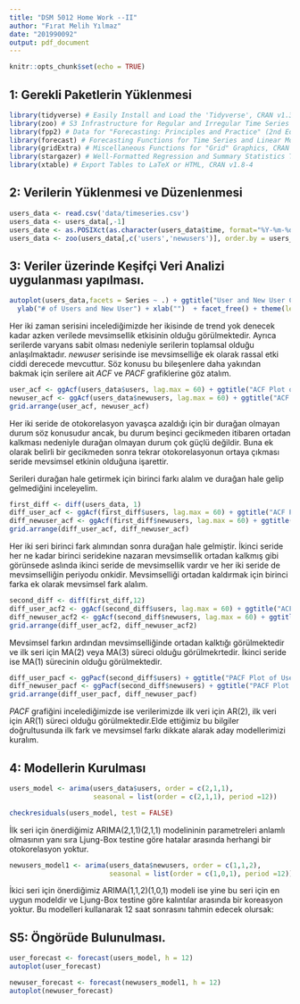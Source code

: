 ```yaml
---
title: "DSM 5012 Home Work --II"
author: "Fırat Melih Yılmaz"
date: "201990092"
output: pdf_document
---
```


```r
knitr::opts_chunk$set(echo = TRUE)
```


## 1: Gerekli Paketlerin Yüklenmesi

```r
library(tidyverse) # Easily Install and Load the 'Tidyverse', CRAN v1.3.0
library(zoo) # S3 Infrastructure for Regular and Irregular Time Series (Z's Ordered Observations), CRAN v1.8-8
library(fpp2) # Data for "Forecasting: Principles and Practice" (2nd Edition), CRAN v2.3
library(forecast) # Forecasting Functions for Time Series and Linear Models, CRAN v8.12
library(gridExtra) # Miscellaneous Functions for "Grid" Graphics, CRAN v2.3
library(stargazer) # Well-Formatted Regression and Summary Statistics Tables, CRAN v5.2.2
library(xtable) # Export Tables to LaTeX or HTML, CRAN v1.8-4
```


## 2: Verilerin Yüklenmesi ve Düzenlenmesi

```r
users_data <- read.csv('data/timeseries.csv')
users_data <- users_data[,-1]
users_date <- as.POSIXct(as.character(users_data$time, format="%Y-%m-%d %H:%M"))
users_data <- zoo(users_data[,c('users','newusers')], order.by = users_date) 
```

## 3: Veriler üzerinde Keşifçi Veri Analizi uygulanması yapılması.

```r
autoplot(users_data,facets = Series ~ .) + ggtitle("User and New User Count by Hour") + 
  ylab("# of Users and New User") + xlab("")  + facet_free() + theme(legend.position = 'bottom')
```

Her iki zaman serisini incelediğimizde her ikisinde de trend yok denecek kadar azken verilede mevsimsellik etkisinin olduğu görülmektedir. Ayrıca serilerde varyans sabit olması nedeniyle serilerin toplamsal olduğu anlaşılmaktadır. *newuser* serisinde ise mevsimselliğe ek olarak rassal etki ciddi derecede mevcuttur. Söz konusu bu bileşenlere daha yakından bakmak için serilere ait *ACF* ve *PACF* grafiklerine göz atalım.


```r
user_acf <- ggAcf(users_data$users, lag.max = 60) + ggtitle("ACF Plot of User")
newuser_acf <- ggAcf(users_data$newusers, lag.max = 60) + ggtitle("ACF Plot of New User")
grid.arrange(user_acf, newuser_acf)
```

Her iki seride de otokorelasyon yavaşca azaldığı için bir durağan olmayan durum söz konusudur ancak, bu durum beşinci gecikmeden itibaren ortadan kalkması nedeniyle durağan olmayan durum çok güçlü değildir. Buna ek olarak belirli bir gecikmeden sonra tekrar otokorelasyonun ortaya çıkması seride mevsimsel etkinin olduğuna işarettir. 


Serileri durağan hale getirmek için birinci farkı alalım ve durağan hale gelip gelmediğini inceleyelim.


```r
first_diff <- diff(users_data, 1)
diff_user_acf <- ggAcf(first_diff$users, lag.max = 60) + ggtitle("ACF Plot of User")
diff_newuser_acf <- ggAcf(first_diff$newusers, lag.max = 60) + ggtitle("ACF Plot of New User")
grid.arrange(diff_user_acf, diff_newuser_acf)
```

Her iki seri birinci fark alımından sonra durağan hale gelmiştir. İkinci seride her ne kadar birinci seridekine nazaran mevsimsellik ortadan kalkmış gibi görünsede aslında ikinci seride de mevsimsellik vardır ve her iki seride de mevsimselliğin periyodu onkidir. Mevsimselliği ortadan kaldırmak için birinci farka ek olarak mevsimsel fark alalım.


```r
second_diff <- diff(first_diff,12)
diff_user_acf2 <- ggAcf(second_diff$users, lag.max = 60) + ggtitle("ACF Plot of User")
diff_newuser_acf2 <- ggAcf(second_diff$newusers, lag.max = 60) + ggtitle("ACF Plot of New User")
grid.arrange(diff_user_acf2, diff_newuser_acf2)
```


Mevsimsel farkın ardından mevsimselliğinde ortadan kalktığı görülmektedir ve ilk seri için MA(2) veya MA(3) süreci olduğu görülmekrtedir. İkinci seride ise MA(1) sürecinin olduğu görülmektedir.



```r
diff_user_pacf <- ggPacf(second_diff$users) + ggtitle("PACF Plot of User")
diff_newuser_pacf <- ggPacf(second_diff$newusers) + ggtitle("PACF Plot of New User")
grid.arrange(diff_user_pacf, diff_newuser_pacf)

```

*PACF* grafiğini incelediğimizde ise verilerimizde ilk veri için AR(2), ilk veri için AR(1) süreci olduğu görülmektedir.Elde ettiğimiz bu bilgiler doğrultusunda ilk fark ve mevsimsel farkı dikkate alarak aday modellerimizi kuralım. 

## 4: Modellerin Kurulması

```r
users_model <- arima(users_data$users, order = c(2,1,1), 
                     seasonal = list(order = c(2,1,1), period =12))
```

\begin{table}[!htbp] \centering 
  \caption{SARIMA models for New Users} 
  \label{} 
\begin{tabular}{@{\extracolsep{5pt}}lc} 
\\[-1.8ex]\hline 
\hline \\[-1.8ex] 
 & \multicolumn{1}{c}{\textit{Dependent variable:}} \\ 
\cline{2-2} 
\\[-1.8ex] &  \\ 
 & ARIMA(2,1,1)(2,1,1) \\ 
\hline \\[-1.8ex] 
 AR(1) & 0.334$^{**}$ \\ 
  & (0.163) \\ 
  & \\ 
 AR(2) & 0.333$^{***}$ \\ 
  & (0.079) \\ 
  & \\ 
 MA(1) & $-$0.449$^{***}$ \\ 
  & (0.165) \\ 
  & \\ 
 SAR(1) & $-$0.269$^{**}$ \\ 
  & (0.128) \\ 
  & \\ 
 SAR(2) & 0.034 \\ 
  & (0.128) \\ 
  & \\ 
 SMA(1) & $-$0.808$^{***}$ \\ 
  & (0.116) \\ 
  & \\ 
\hline \\[-1.8ex] 
Observations & 156 \\ 
Log Likelihood & $-$589.100 \\ 
$\sigma^{2}$ & 99.358 \\ 
Akaike Inf. Crit. & 1,192.200 \\ 
\hline 
\hline \\[-1.8ex] 
\textit{Note:}  & \multicolumn{1}{r}{$^{*}$p$<$0.1; $^{**}$p$<$0.05; $^{***}$p$<$0.01} \\ 
\end{tabular} 
\end{table} 


```r
checkresiduals(users_model, test = FALSE)
```

İlk seri için önerdiğimiz ARIMA(2,1,1)(2,1,1) modelininin parametreleri anlamlı olmasının yanı sıra Ljung-Box testine göre hatalar arasında herhangi bir otokorelasyon yoktur.



```r
newusers_model1 <- arima(users_data$newusers, order = c(1,1,2), 
                         seasonal = list(order = c(1,0,1), period =12))
```

\begin{table}[!htbp] \centering 
  \caption{SARIMA models for New Users} 
  \label{} 
\begin{tabular}{@{\extracolsep{5pt}}lc} 
\\[-1.8ex]\hline 
\hline \\[-1.8ex] 
 & \multicolumn{1}{c}{\textit{Dependent variable:}} \\ 
\cline{2-2} 
\\[-1.8ex] &  \\ 
 & ARIMA(1,1,2)(1,0,1) \\ 
\hline \\[-1.8ex] 
 AR(1) & 0.818$^{***}$ \\ 
  & (0.102) \\ 
  & \\ 
 MA(1) & $-$1.585$^{***}$ \\ 
  & (0.150) \\ 
  & \\ 
 MA(2) & 0.585$^{***}$ \\ 
  & (0.148) \\ 
  & \\ 
 SAR(1) & $-$0.999$^{***}$ \\ 
  & (0.003) \\ 
  & \\ 
 SMA(1) & 0.977$^{***}$ \\ 
  & (0.049) \\ 
  & \\ 
\hline \\[-1.8ex] 
Observations & 168 \\ 
Log Likelihood & $-$443.444 \\ 
$\sigma^{2}$ & 10.007 \\ 
Akaike Inf. Crit. & 898.888 \\ 
\hline 
\hline \\[-1.8ex] 
\textit{Note:}  & \multicolumn{1}{r}{$^{*}$p$<$0.1; $^{**}$p$<$0.05; $^{***}$p$<$0.01} \\ 
\end{tabular} 
\end{table} 

İkici seri için önerdiğimiz ARIMA(1,1,2)(1,0,1) modeli ise yine bu seri için en uygun modeldir ve Ljung-Box testine göre kalıntılar arasında bir koreasyon yoktur. Bu modelleri kullanarak 12 saat sonrasını tahmin edecek olursak:

## S5: Öngörüde Bulunulması.


```r
user_forecast <- forecast(users_model, h = 12)
autoplot(user_forecast)
```


\begin{table}[ht]
\centering
\begin{tabular}{rrrrrr}
  \hline
 & Point.Forecast & Lo.80 & Hi.80 & Lo.95 & Hi.95 \\ 
  \hline
1546066800 & 19.95 & 7.17 & 32.73 & 0.40 & 39.49 \\ 
  1546070400 & 11.92 & -5.15 & 28.99 & -14.18 & 38.02 \\ 
  1546074000 & 8.45 & -14.33 & 31.22 & -26.38 & 43.28 \\ 
  1546077600 & 5.27 & -22.47 & 33.02 & -37.16 & 47.71 \\ 
  1546081200 & 10.32 & -22.40 & 43.05 & -39.73 & 60.38 \\ 
  1546084800 & 11.42 & -25.98 & 48.83 & -45.79 & 68.64 \\ 
  1546088400 & 13.81 & -28.09 & 55.71 & -50.27 & 77.89 \\ 
  1546092000 & 7.64 & -38.53 & 53.80 & -62.97 & 78.24 \\ 
  1546095600 & 9.76 & -40.47 & 60.00 & -67.06 & 86.59 \\ 
  1546099200 & 5.28 & -48.83 & 59.39 & -77.47 & 88.04 \\ 
  1546102800 & 7.92 & -49.90 & 65.73 & -80.50 & 96.33 \\ 
  1546106400 & 10.24 & -51.11 & 71.59 & -83.59 & 104.06 \\ 
   \hline
\end{tabular}
\end{table}


```r
newuser_forecast <- forecast(newusers_model1, h = 12)
autoplot(newuser_forecast)
```

\begin{table}[ht]
\centering
\begin{tabular}{rrrrrr}
  \hline
 & Point.Forecast & Lo.80 & Hi.80 & Lo.95 & Hi.95 \\ 
  \hline
1546066800 & 5.59 & 1.44 & 9.73 & -0.75 & 11.92 \\ 
  1546070400 & 8.94 & 4.68 & 13.20 & 2.42 & 15.45 \\ 
  1546074000 & 7.90 & 3.56 & 12.24 & 1.27 & 14.54 \\ 
  1546077600 & 9.54 & 5.15 & 13.93 & 2.82 & 16.25 \\ 
  1546081200 & 10.13 & 5.70 & 14.55 & 3.36 & 16.90 \\ 
  1546084800 & 11.10 & 6.64 & 15.55 & 4.29 & 17.91 \\ 
  1546088400 & 11.23 & 6.76 & 15.70 & 4.40 & 18.07 \\ 
  1546092000 & 11.06 & 6.58 & 15.54 & 4.21 & 17.91 \\ 
  1546095600 & 11.69 & 7.19 & 16.18 & 4.82 & 18.55 \\ 
  1546099200 & 10.40 & 5.91 & 14.90 & 3.53 & 17.28 \\ 
  1546102800 & 11.48 & 6.97 & 15.98 & 4.59 & 18.36 \\ 
  1546106400 & 10.72 & 6.22 & 15.22 & 3.84 & 17.61 \\ 
   \hline
\end{tabular}
\end{table}















